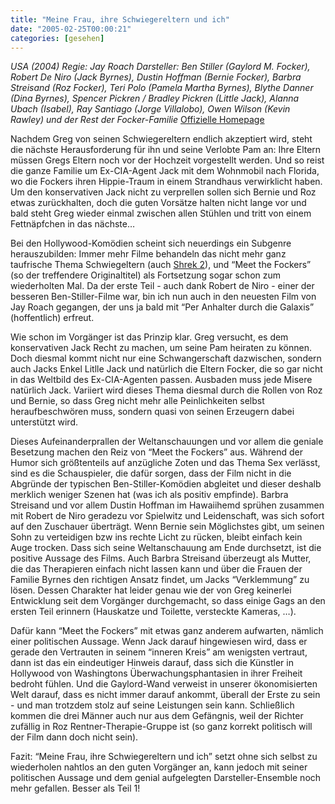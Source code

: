 ```yaml
---
title: "Meine Frau, ihre Schwiegereltern und ich"
date: "2005-02-25T00:00:21"
categories: [gesehen]
---
```


*USA (2004)
Regie: Jay Roach
Darsteller: Ben Stiller (Gaylord M. Focker), Robert De Niro (Jack Byrnes), Dustin Hoffman (Bernie Focker), Barbra Streisand (Roz Focker), Teri Polo (Pamela Martha Byrnes), Blythe Danner (Dina Byrnes), Spencer Pickren / Bradley Pickren (Little Jack), Alanna Ubach (Isabel), Ray Santiago (Jorge Villalobo), Owen Wilson (Kevin Rawley) und der Rest der Focker-Familie*
[Offizielle Homepage](http://www.meine-frau-ihre-schwiegereltern-und-ich.de/)

Nachdem Greg von seinen Schwiegereltern endlich akzeptiert wird, steht die nächste Herausforderung für ihn und seine Verlobte Pam an: Ihre Eltern müssen Gregs Eltern noch vor der Hochzeit vorgestellt werden. Und so reist die ganze Familie um Ex-CIA-Agent Jack mit dem Wohnmobil nach Florida, wo die Fockers ihren Hippie-Traum in einem Strandhaus verwirklicht haben. Um den konservativen Jack nicht zu verprellen sollen sich Bernie und Roz etwas zurückhalten, doch die guten Vorsätze halten nicht lange vor und bald steht Greg wieder einmal zwischen allen Stühlen und tritt von einem Fettnäpfchen in das nächste...

Bei den Hollywood-Komödien scheint sich neuerdings ein Subgenre herauszubilden: Immer mehr Filme behandeln das nicht mehr ganz taufrische Thema Schwiegeltern (auch [Shrek 2](/blog/2004/07/01/shrek-2/)), und "Meet the Fockers" (so der treffendere Originaltitel) als Fortsetzung sogar schon zum wiederholten Mal. Da der erste Teil - auch dank Robert de Niro - einer der besseren Ben-Stiller-Filme war, bin ich nun auch in den neuesten Film von Jay Roach gegangen, der uns ja bald mit "Per Anhalter durch die Galaxis" (hoffentlich) erfreut.

Wie schon im Vorgänger ist das Prinzip klar. Greg versucht, es dem konservativen Jack Recht zu machen, um seine Pam heiraten zu können. Doch diesmal kommt nicht nur eine Schwangerschaft dazwischen, sondern auch Jacks Enkel Litlle Jack und natürlich die Eltern Focker, die so gar nicht in das Weltbild des Ex-CIA-Agenten passen. Ausbaden muss jede Misere natürlich Jack. Variiert wird dieses Thema diesmal durch die Rollen von Roz und Bernie, so dass Greg nicht mehr alle Peinlichkeiten selbst heraufbeschwören muss, sondern quasi von seinen Erzeugern dabei unterstützt wird.

Dieses Aufeinanderprallen der Weltanschauungen und vor allem die geniale Besetzung machen den Reiz von "Meet the Fockers" aus. Während der Humor sich größtenteils auf anzügliche Zoten und das Thema Sex verlässt, sind es die Schauspieler, die dafür sorgen, dass der Film nicht in die Abgründe der typischen Ben-Stiller-Komödien abgleitet und dieser deshalb merklich weniger Szenen hat (was ich als positiv empfinde). Barbra Streisand und vor allem Dustin Hoffman im Hawaiihemd sprühen zusammen mit Robert de Niro geradezu vor Spielwitz und Leidenschaft, was sich sofort auf den Zuschauer überträgt. Wenn Bernie sein Möglichstes gibt, um seinen Sohn zu verteidigen bzw ins rechte Licht zu rücken, bleibt einfach kein Auge trocken. Dass sich seine Weltanschauung am Ende durchsetzt, ist die positive Aussage des Films. Auch Barbra Streisand überzeugt als Mutter, die das Therapieren einfach nicht lassen kann und über die Frauen der Familie Byrnes den richtigen Ansatz findet, um Jacks "Verklemmung" zu lösen. Dessen Charakter hat leider genau wie der von Greg keinerlei Entwicklung seit dem Vorgänger durchgemacht, so dass einige Gags an den ersten Teil erinnern (Hauskatze und Toilette, versteckte Kameras, ...).

Dafür kann "Meet the Fockers" mit etwas ganz anderem aufwarten, nämlich einer politischen Aussage. Wenn Jack darauf hingewiesen wird, dass er gerade den Vertrauten in seinem "inneren Kreis" am wenigsten vertraut, dann ist das ein eindeutiger Hinweis darauf, dass sich die Künstler in Hollywood von Washingtons Überwachungsphantasien in ihrer Freiheit bedroht fühlen. Und die Gaylord-Wand verweist in unserer ökonomisierten Welt darauf, dass es nicht immer darauf ankommt, überall der Erste zu sein - und man trotzdem stolz auf seine Leistungen sein kann. Schließlich kommen die drei Männer auch nur aus dem Gefängnis, weil der Richter zufällig in Roz Rentner-Therapie-Gruppe ist (so ganz korrekt politisch will der Film dann doch nicht sein).

Fazit: "Meine Frau, ihre Schwiegereltern und ich" setzt ohne sich selbst zu wiederholen nahtlos an den guten Vorgänger an, kann jedoch mit seiner politischen Aussage und dem genial aufgelegten Darsteller-Ensemble noch mehr gefallen. Besser als Teil 1!
